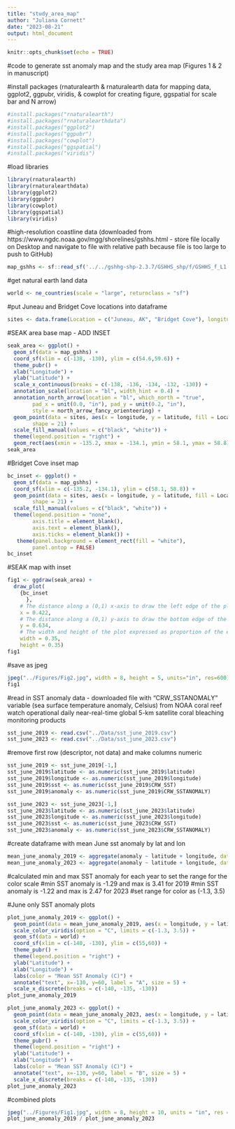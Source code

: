 ```yaml
---
title: "study_area_map"
author: "Juliana Cornett"
date: "2023-08-21"
output: html_document
---
```


```r
knitr::opts_chunk$set(echo = TRUE)
```

#code to generate sst anomaly map and the study area map (Figures 1 & 2 in manuscript)

#install packages (rnaturalearth & rnaturalearth data for mapping data, ggplot2, ggpubr, viridis, & cowplot for creating figure, ggspatial for scale bar and N arrow)

```r
#install.packages("rnaturalearth")
#install.packages("rnaturalearthdata")
#install.packages("ggplot2")
#install.packages("ggpubr")
#install.packages("cowplot")
#install.packages("ggspatial")
#install.packages("viridis")
```

#load libraries 

```r
library(rnaturalearth)
library(rnaturalearthdata)
library(ggplot2)
library(ggpubr)
library(cowplot)
library(ggspatial)
library(viridis)
```

#high-resolution coastline data (downloaded from https://www.ngdc.noaa.gov/mgg/shorelines/gshhs.html - store file locally on Desktop and navigate to file with relative path because file is too large to push to GitHub)

```r
map_gshhs <- sf::read_sf('../../gshhg-shp-2.3.7/GSHHS_shp/f/GSHHS_f_L1.shp') 
```

#get natural earth land data

```r
world <- ne_countries(scale = "large", returnclass = "sf")
```

#put Juneau and Bridget Cove locations into dataframe

```r
sites <- data.frame(Location = c("Juneau, AK", "Bridget Cove"), longitude = c(-134.4201, -134.9488), latitude = c(58.3005, 58.6338))
```

#SEAK area base map - ADD INSET

```r
seak_area <- ggplot() +
  geom_sf(data = map_gshhs) + 
  coord_sf(xlim = c(-138, -130), ylim = c(54.6,59.6)) + 
  theme_pubr() +
  xlab("Longitude") +
  ylab("Latitude") +
  scale_x_continuous(breaks = c(-138, -136, -134, -132, -130)) +
  annotation_scale(location = "bl", width_hint = 0.4) +
  annotation_north_arrow(location = "bl", which_north = "true", 
        pad_x = unit(0.0, "in"), pad_y = unit(0.2, "in"),
        style = north_arrow_fancy_orienteering) + 
  geom_point(data = sites, aes(x = longitude, y = latitude, fill = Location), size = 5, 
        shape = 21) +
  scale_fill_manual(values = c("black", "white")) +
  theme(legend.position = "right") + 
  geom_rect(aes(xmin = -135.2, xmax = -134.1, ymin = 58.1, ymax = 58.8), fill = "transparent", color = "black") 
seak_area
```

#Bridget Cove inset map 

```r
bc_inset <- ggplot() +
  geom_sf(data = map_gshhs) + 
  coord_sf(xlim = c(-135.2, -134.1), ylim = c(58.1, 58.8)) + 
  geom_point(data = sites, aes(x = longitude, y = latitude, fill = Location), size = 5, 
        shape = 21) +
  scale_fill_manual(values = c("black", "white")) +
  theme(legend.position = "none",
        axis.title = element_blank(),
        axis.text = element_blank(),
        axis.ticks = element_blank()) +
   theme(panel.background = element_rect(fill = "white"),
        panel.ontop = FALSE)
bc_inset
```

#SEAK map with inset

```r
fig1 <- ggdraw(seak_area) +
  draw_plot(
    {bc_inset
      },
    # The distance along a (0,1) x-axis to draw the left edge of the plot
    x = 0.422, 
    # The distance along a (0,1) y-axis to draw the bottom edge of the plot
    y = 0.634,
    # The width and height of the plot expressed as proportion of the entire ggdraw object
    width = 0.35, 
    height = 0.35) 
fig1
```

#save as jpeg

```r
jpeg("../Figures/Fig2.jpg", width = 8, height = 5, units="in", res=600)
fig1
```

#read in SST anomaly data - downloaded file with "CRW_SSTANOMALY" variable (sea surface temperature anomaly, Celsius) from NOAA coral reef watch operational daily near-real-time global 5-km satellite coral bleaching monitoring products

```r
sst_june_2019 <- read.csv("../Data/sst_june_2019.csv")
sst_june_2023 <- read.csv("../Data/sst_june_2023.csv")
```

#remove first row (descriptor, not data) and make columns numeric

```r
sst_june_2019 <- sst_june_2019[-1,]
sst_june_2019$latitude <- as.numeric(sst_june_2019$latitude)
sst_june_2019$longitude <- as.numeric(sst_june_2019$longitude)
sst_june_2019$sst <- as.numeric(sst_june_2019$CRW_SST)
sst_june_2019$anomaly <- as.numeric(sst_june_2019$CRW_SSTANOMALY)
```

```r
sst_june_2023 <- sst_june_2023[-1,]
sst_june_2023$latitude <- as.numeric(sst_june_2023$latitude)
sst_june_2023$longitude <- as.numeric(sst_june_2023$longitude)
sst_june_2023$sst <- as.numeric(sst_june_2023$CRW_SST)
sst_june_2023$anomaly <- as.numeric(sst_june_2023$CRW_SSTANOMALY)
```

#create dataframe with mean June sst anomaly by lat and lon

```r
mean_june_anomaly_2019 <- aggregate(anomaly ~ latitude + longitude, data = sst_june_2019, FUN = mean, na.rm = TRUE)
mean_june_anomaly_2023 <- aggregate(anomaly ~ latitude + longitude, data = sst_june_2023, FUN = mean, na.rm = TRUE)
```

#calculated min and max SST anomaly for each year to set the range for the color scale
#min SST anomaly is -1.29 and max is 3.41 for 2019
#min SST anomaly is -1.22 and max is 2.47 for 2023
#set range for color as (-1.3, 3.5)

#June only SST anomaly plots

```r
plot_june_anomaly_2019 <- ggplot() +
  geom_point(data = mean_june_anomaly_2019, aes(x = longitude, y = latitude, color = anomaly)) +
  scale_color_viridis(option = "C", limits = c(-1.3, 3.5)) +
  geom_sf(data = world) +
  coord_sf(xlim = c(-140, -130), ylim = c(55,60)) + 
  theme_pubr() +
  theme(legend.position = "right") + 
  ylab("Latitude") +
  xlab("Longitude") +
  labs(color = "Mean SST Anomaly (C)") +
  annotate("text", x=-130, y=60, label = "A", size = 5) +
  scale_x_discrete(breaks = c(-140, -135, -130))
plot_june_anomaly_2019
```

```r
plot_june_anomaly_2023 <- ggplot() +
  geom_point(data = mean_june_anomaly_2023, aes(x = longitude, y = latitude, color = anomaly)) +
  scale_color_viridis(option = "C", limits = c(-1.3, 3.5)) +
  geom_sf(data = world) +
  coord_sf(xlim = c(-140, -130), ylim = c(55,60)) + 
  theme_pubr() +
  theme(legend.position = "right") + 
  ylab("Latitude") +
  xlab("Longitude") +
  labs(color = "Mean SST Anomaly (C)") +
  annotate("text", x=-130, y=60, label = "B", size = 5) +
  scale_x_discrete(breaks = c(-140, -135, -130))
plot_june_anomaly_2023
```

#combined plots

```r
jpeg("../Figures/Fig1.jpg", width = 8, height = 10, units = "in", res = 600)
plot_june_anomaly_2019 / plot_june_anomaly_2023
```
